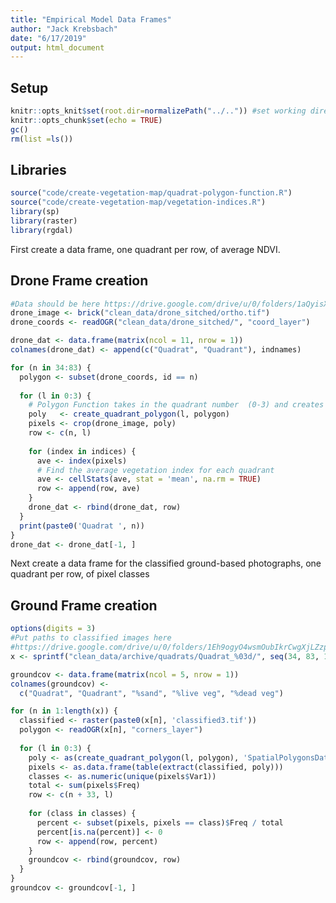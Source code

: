 ```yaml
---
title: "Empirical Model Data Frames"
author: "Jack Krebsbach"
date: "6/17/2019"
output: html_document
---
```


## Setup
```r
knitr::opts_knit$set(root.dir=normalizePath("../..")) #set working directory to the project
knitr::opts_chunk$set(echo = TRUE)
gc()
rm(list =ls())
```

## Libraries
```r
source("code/create-vegetation-map/quadrat-polygon-function.R")
source("code/create-vegetation-map/vegetation-indices.R")
library(sp)
library(raster)
library(rgdal)
```

First create a data frame, one quadrant per row, of average NDVI.

## Drone Frame creation
```r
#Data should be here https://drive.google.com/drive/u/0/folders/1aQyisXSCmXwFBbF6V0zE0omzLE1NFTQG
drone_image <- brick("clean_data/drone_sitched/ortho.tif")
drone_coords <- readOGR("clean_data/drone_sitched/", "coord_layer")

drone_dat <- data.frame(matrix(ncol = 11, nrow = 1))
colnames(drone_dat) <- append(c("Quadrat", "Quadrant"), indnames)

for (n in 34:83) {
  polygon <- subset(drone_coords, id == n)
  
  for (l in 0:3) {
    # Polygon Function takes in the quadrant number  (0-3) and creates a polygon based off the coordinates manually made
    poly   <- create_quadrant_polygon(l, polygon)
    pixels <- crop(drone_image, poly)
    row <- c(n, l)
    
    for (index in indices) {
      ave <- index(pixels)
      # Find the average vegetation index for each quadrant
      ave <- cellStats(ave, stat = 'mean', na.rm = TRUE)
      row <- append(row, ave)
    }
    drone_dat <- rbind(drone_dat, row)
  }
  print(paste0('Quadrat ', n))
}
drone_dat <- drone_dat[-1, ]
```

Next create a data frame for the classified ground-based photographs, one quadrant per row, of pixel classes

## Ground Frame creation
```r
options(digits = 3)
#Put paths to classified images here
#https://drive.google.com/drive/u/0/folders/1Eh9ogyO4wsmOubIkrCwgXjLZzp1PiNVQ
x <- sprintf("clean_data/archive/quadrats/Quadrat_%03d/", seq(34, 83, 1))

groundcov <- data.frame(matrix(ncol = 5, nrow = 1))
colnames(groundcov) <-
  c("Quadrat", "Quadrant", "%sand", "%live veg", "%dead veg")

for (n in 1:length(x)) {
  classified <- raster(paste0(x[n], 'classified3.tif'))
  polygon <- readOGR(x[n], "corners_layer")
  
  for (l in 0:3) {
    poly <- as(create_quadrant_polygon(l, polygon), 'SpatialPolygonsDataFrame')
    pixels <- as.data.frame(table(extract(classified, poly)))
    classes <- as.numeric(unique(pixels$Var1))
    total <- sum(pixels$Freq)
    row <- c(n + 33, l)
    
    for (class in classes) {
      percent <- subset(pixels, pixels == class)$Freq / total
      percent[is.na(percent)] <- 0
      row <- append(row, percent)
    }
    groundcov <- rbind(groundcov, row)
  }
}
groundcov <- groundcov[-1, ]
```
